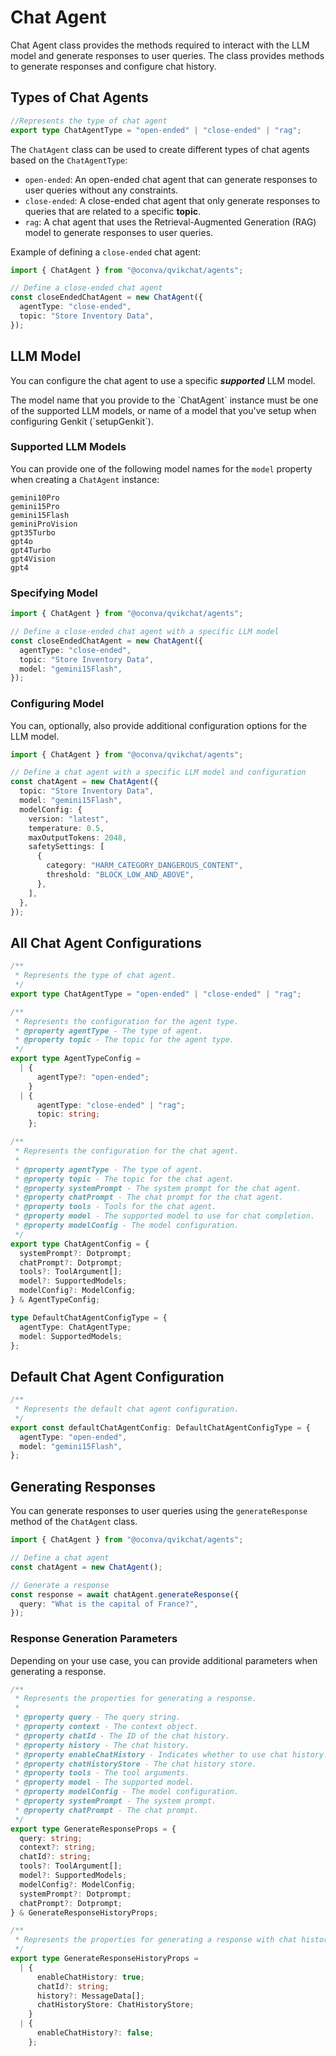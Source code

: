 
# Chat Agent

Chat Agent class provides the methods required to interact with the LLM model and generate responses to user queries. The class provides methods to generate responses and configure chat history.

## Types of Chat Agents

```typescript copy
//Represents the type of chat agent
export type ChatAgentType = "open-ended" | "close-ended" | "rag";
```

The `ChatAgent` class can be used to create different types of chat agents based on the `ChatAgentType`:

- `open-ended`: An open-ended chat agent that can generate responses to user queries without any constraints.
- `close-ended`: A close-ended chat agent that only generate responses to queries that are related to a specific **topic**.
- `rag`: A chat agent that uses the Retrieval-Augmented Generation (RAG) model to generate responses to user queries.

Example of defining a `close-ended` chat agent:

```typescript copy
import { ChatAgent } from "@oconva/qvikchat/agents";

// Define a close-ended chat agent
const closeEndedChatAgent = new ChatAgent({
  agentType: "close-ended",
  topic: "Store Inventory Data",
});
```

## LLM Model

You can configure the chat agent to use a specific **_supported_** LLM model.

<Notice>
  The model name that you provide to the `ChatAgent` instance must be one of the
  supported LLM models, or name of a model that you've setup when configuring
  Genkit (`setupGenkit`).
</Notice>

### Supported LLM Models

You can provide one of the following model names for the `model` property when creating a `ChatAgent` instance:

```
gemini10Pro
gemini15Pro
gemini15Flash
geminiProVision
gpt35Turbo
gpt4o
gpt4Turbo
gpt4Vision
gpt4
```

### Specifying Model

```typescript copy {7}
import { ChatAgent } from "@oconva/qvikchat/agents";

// Define a close-ended chat agent with a specific LLM model
const closeEndedChatAgent = new ChatAgent({
  agentType: "close-ended",
  topic: "Store Inventory Data",
  model: "gemini15Flash",
});
```

### Configuring Model

You can, optionally, also provide additional configuration options for the LLM model.

```typescript copy {7-17}
import { ChatAgent } from "@oconva/qvikchat/agents";

// Define a chat agent with a specific LLM model and configuration
const chatAgent = new ChatAgent({
  topic: "Store Inventory Data",
  model: "gemini15Flash",
  modelConfig: {
    version: "latest",
    temperature: 0.5,
    maxOutputTokens: 2048,
    safetySettings: [
      {
        category: "HARM_CATEGORY_DANGEROUS_CONTENT",
        threshold: "BLOCK_LOW_AND_ABOVE",
      },
    ],
  },
});
```

## All Chat Agent Configurations

```typescript
/**
 * Represents the type of chat agent.
 */
export type ChatAgentType = "open-ended" | "close-ended" | "rag";

/**
 * Represents the configuration for the agent type.
 * @property agentType - The type of agent.
 * @property topic - The topic for the agent type.
 */
export type AgentTypeConfig =
  | {
      agentType?: "open-ended";
    }
  | {
      agentType: "close-ended" | "rag";
      topic: string;
    };

/**
 * Represents the configuration for the chat agent.
 *
 * @property agentType - The type of agent.
 * @property topic - The topic for the chat agent.
 * @property systemPrompt - The system prompt for the chat agent.
 * @property chatPrompt - The chat prompt for the chat agent.
 * @property tools - Tools for the chat agent.
 * @property model - The supported model to use for chat completion.
 * @property modelConfig - The model configuration.
 */
export type ChatAgentConfig = {
  systemPrompt?: Dotprompt;
  chatPrompt?: Dotprompt;
  tools?: ToolArgument[];
  model?: SupportedModels;
  modelConfig?: ModelConfig;
} & AgentTypeConfig;

type DefaultChatAgentConfigType = {
  agentType: ChatAgentType;
  model: SupportedModels;
};
```

## Default Chat Agent Configuration

```typescript
/**
 * Represents the default chat agent configuration.
 */
export const defaultChatAgentConfig: DefaultChatAgentConfigType = {
  agentType: "open-ended",
  model: "gemini15Flash",
};
```

## Generating Responses

You can generate responses to user queries using the `generateResponse` method of the `ChatAgent` class.

```typescript copy
import { ChatAgent } from "@oconva/qvikchat/agents";

// Define a chat agent
const chatAgent = new ChatAgent();

// Generate a response
const response = await chatAgent.generateResponse({
  query: "What is the capital of France?",
});
```

### Response Generation Parameters

Depending on your use case, you can provide additional parameters when generating a response.

```typescript copy
/**
 * Represents the properties for generating a response.
 *
 * @property query - The query string.
 * @property context - The context object.
 * @property chatId - The ID of the chat history.
 * @property history - The chat history.
 * @property enableChatHistory - Indicates whether to use chat history.
 * @property chatHistoryStore - The chat history store.
 * @property tools - The tool arguments.
 * @property model - The supported model.
 * @property modelConfig - The model configuration.
 * @property systemPrompt - The system prompt.
 * @property chatPrompt - The chat prompt.
 */
export type GenerateResponseProps = {
  query: string;
  context?: string;
  chatId?: string;
  tools?: ToolArgument[];
  model?: SupportedModels;
  modelConfig?: ModelConfig;
  systemPrompt?: Dotprompt;
  chatPrompt?: Dotprompt;
} & GenerateResponseHistoryProps;

/**
 * Represents the properties for generating a response with chat history.
 */
export type GenerateResponseHistoryProps =
  | {
      enableChatHistory: true;
      chatId?: string;
      history?: MessageData[];
      chatHistoryStore: ChatHistoryStore;
    }
  | {
      enableChatHistory?: false;
    };
```
